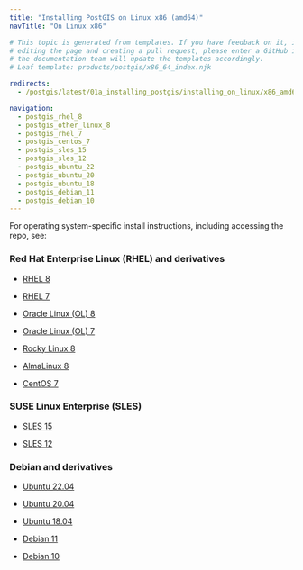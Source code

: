 ```yaml
---
title: "Installing PostGIS on Linux x86 (amd64)"
navTitle: "On Linux x86"

# This topic is generated from templates. If you have feedback on it, instead of
# editing the page and creating a pull request, please enter a GitHub issue and
# the documentation team will update the templates accordingly.
# Leaf template: products/postgis/x86_64_index.njk

redirects:
  - /postgis/latest/01a_installing_postgis/installing_on_linux/x86_amd64/

navigation:
  - postgis_rhel_8
  - postgis_other_linux_8
  - postgis_rhel_7
  - postgis_centos_7
  - postgis_sles_15
  - postgis_sles_12
  - postgis_ubuntu_22
  - postgis_ubuntu_20
  - postgis_ubuntu_18
  - postgis_debian_11
  - postgis_debian_10
---
```


For operating system-specific install instructions, including accessing the repo, see:

### Red Hat Enterprise Linux (RHEL) and derivatives

- [RHEL 8](postgis_rhel_8)

- [RHEL 7](postgis_rhel_7)

- [Oracle Linux (OL) 8](postgis_rhel_8)

- [Oracle Linux (OL) 7](postgis_rhel_7)

- [Rocky Linux 8](postgis_other_linux_8)

- [AlmaLinux 8](postgis_other_linux_8)

- [CentOS 7](postgis_centos_7)

### SUSE Linux Enterprise (SLES)

- [SLES 15](postgis_sles_15)

- [SLES 12](postgis_sles_12)

### Debian and derivatives

- [Ubuntu 22.04](postgis_ubuntu_22)

- [Ubuntu 20.04](postgis_ubuntu_20)

- [Ubuntu 18.04](postgis_ubuntu_18)

- [Debian 11](postgis_debian_11)

- [Debian 10](postgis_debian_10)
